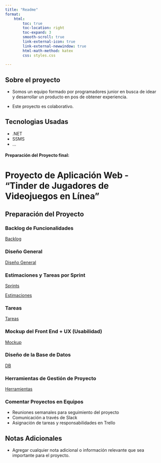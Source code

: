 ```yaml
---
title: "Readme"
format:
    html:
        toc: true
        toc-location: right
        toc-expand: 3
        smooth-scroll: true
        link-external-icon: true
        link-external-newwindow: true
        html-math-method: katex
        css: styles.css
     
---
```


## Sobre el proyecto

- Somos un equipo formado por programadores junior en busca de idear y desarrollar un producto en pos de obtener experiencia.

- Este proyecto es colaborativo.

## Tecnologias Usadas

- .NET
- SSMS
- ...

#### Preparación del Proyecto final:

# Proyecto de Aplicación Web - "Tinder de Jugadores de Videojuegos en Línea"

## Preparación del Proyecto

### Backlog de Funcionalidades
[Backlog](./Apartados/ProductBacklog.qmd)


### Diseño General
[Diseño General](./Apartados/GeneralDesign.qmd)

### Estimaciones y Tareas por Sprint
[Sprints](./Apartados/Sprints.qmd)

[Estimaciones](./Apartados/Estimations.qmd)

### Tareas
[Tareas](./Apartados/ToDo.qmd)

### Mockup del Front End + UX (Usabilidad)
[Mockup](./Apartados/MockUp.qmd)

### Diseño de la Base de Datos
[DB](./Apartados/DB.qmd)

### Herramientas de Gestión de Proyecto
[Herramientas](./Apartados/Tools.qmd)

### Comentar Proyectos en Equipos
- Reuniones semanales para seguimiento del proyecto
- Comunicación a través de Slack
- Asignación de tareas y responsabilidades en Trello

## Notas Adicionales
- Agregar cualquier nota adicional o información relevante que sea importante para el proyecto.



